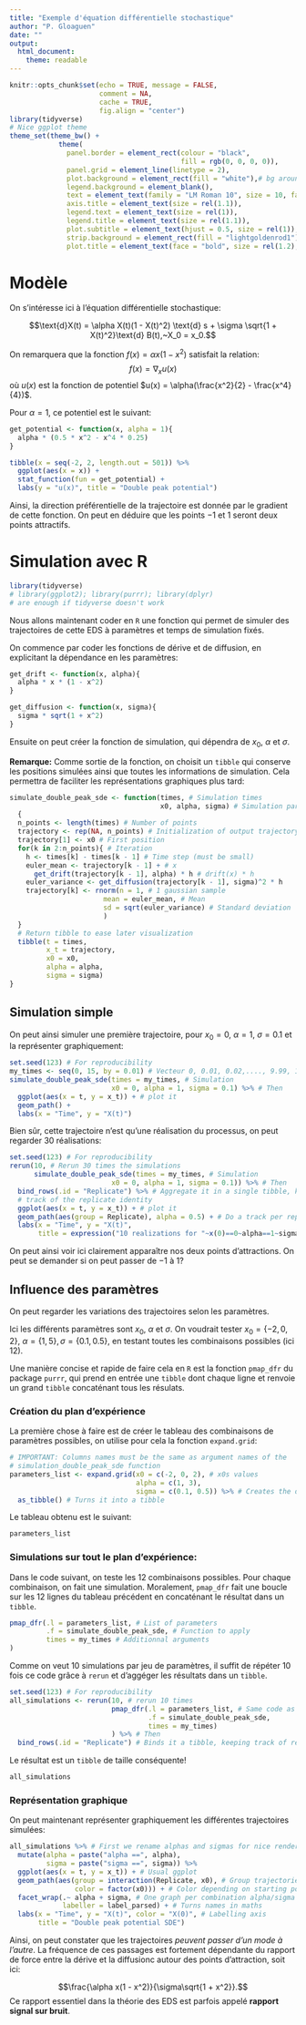 ```yaml
---
title: "Exemple d'équation différentielle stochastique"
author: "P. Gloaguen"
date: ""
output: 
  html_document:
    theme: readable
---
```


```r
knitr::opts_chunk$set(echo = TRUE, message = FALSE,
                      comment = NA,
                      cache = TRUE,
                      fig.align = "center")
library(tidyverse)
# Nice ggplot theme
theme_set(theme_bw() +
            theme(
              panel.border = element_rect(colour = "black",
                                          fill = rgb(0, 0, 0, 0)),
              panel.grid = element_line(linetype = 2),
              plot.background = element_rect(fill = "white"),# bg around panel
              legend.background = element_blank(),
              text = element_text(family = "LM Roman 10", size = 10, face = "bold"),
              axis.title = element_text(size = rel(1.1)),
              legend.text = element_text(size = rel(1)),
              legend.title = element_text(size = rel(1.1)),
              plot.subtitle = element_text(hjust = 0.5, size = rel(1)),
              strip.background = element_rect(fill = "lightgoldenrod1"),
              plot.title = element_text(face = "bold", size = rel(1.2), hjust = 0.5)))
```

# Modèle

On s'intéresse ici à l'équation différentielle stochastique:

$$\text{d}X(t) = \alpha X(t)(1 - X(t)^2) \text{d} s + \sigma \sqrt{1 + X(t)^2}\text{d} B(t),~X_0 = x_0.$$

On remarquera que la fonction $f(x) = \alpha x(1 - x^2)$ satisfait la relation:
$$f(x) =  \nabla_x u(x)$$
où $u(x)$ est la fonction de potentiel $u(x) = \alpha(\frac{x^2}{2} - \frac{x^4}{4})$.

Pour $\alpha = 1$, ce potentiel est le suivant:

```r
get_potential <- function(x, alpha = 1){
  alpha * (0.5 * x^2 - x^4 * 0.25)
}
```

```r
tibble(x = seq(-2, 2, length.out = 501)) %>% 
  ggplot(aes(x = x)) +
  stat_function(fun = get_potential) +
  labs(y = "u(x)", title = "Double peak potential")
```

Ainsi, la direction préférentielle de la trajectoire est donnée par le gradient de cette fonction. On peut en déduire que les points $-1$ et 1 seront deux points attractifs. 

# Simulation avec R

```r
library(tidyverse) 
# library(ggplot2); library(purrr); library(dplyr) 
# are enough if tidyverse doesn't work
```

Nous allons maintenant coder en `R` une fonction qui permet de simuler des trajectoires de cette EDS à paramètres et temps de simulation fixés.

On commence par coder les fonctions de dérive et de diffusion, en explicitant la dépendance en les paramètres:

```r
get_drift <- function(x, alpha){
  alpha * x * (1 - x^2)
}
```

```r
get_diffusion <- function(x, sigma){
  sigma * sqrt(1 + x^2)
}
```

Ensuite on peut créer la fonction de simulation, qui dépendra de $x_0$, $\alpha$ et $\sigma$.

**Remarque:** Comme sortie de la fonction, on choisit un `tibble` qui conserve les positions simulées ainsi que toutes les informations de simulation. 
Cela permettra de faciliter les représentations graphiques plus tard:

```r
simulate_double_peak_sde <- function(times, # Simulation times
                                     x0, alpha, sigma) # Simulation parameters
  { 
  n_points <- length(times) # Number of points
  trajectory <- rep(NA, n_points) # Initialization of output trajectory
  trajectory[1] <- x0 # First position
  for(k in 2:n_points){ # Iteration
    h <- times[k] - times[k - 1] # Time step (must be small)
    euler_mean <- trajectory[k - 1] + # x
      get_drift(trajectory[k - 1], alpha) * h # drift(x) * h
    euler_variance <- get_diffusion(trajectory[k - 1], sigma)^2 * h 
    trajectory[k] <- rnorm(n = 1, # 1 gaussian sample
                       mean = euler_mean, # Mean
                       sd = sqrt(euler_variance) # Standard deviation
                       )
  }
  # Return tibble to ease later visualization
  tibble(t = times,
         x_t = trajectory,
         x0 = x0,
         alpha = alpha, 
         sigma = sigma)
}
```

## Simulation simple

On peut ainsi simuler une première trajectoire, pour $x_0 = 0,~\alpha = 1,~\sigma = 0.1$ et la représenter graphiquement:

```r
set.seed(123) # For reproducibility
my_times <- seq(0, 15, by = 0.01) # Vecteur 0, 0.01, 0.02,...., 9.99, 10
simulate_double_peak_sde(times = my_times, # Simulation 
                         x0 = 0, alpha = 1, sigma = 0.1) %>% # Then
  ggplot(aes(x = t, y = x_t)) + # plot it
  geom_path() +
  labs(x = "Time", y = "X(t)")
```

Bien sûr, cette trajectoire n'est qu'une réalisation du processus, on peut regarder 30 réalisations:

```r
set.seed(123) # For reproducibility
rerun(10, # Rerun 30 times the simulations
      simulate_double_peak_sde(times = my_times, # Simulation 
                         x0 = 0, alpha = 1, sigma = 0.1)) %>% # Then
  bind_rows(.id = "Replicate") %>% # Aggregate it in a single tibble, keeping
  # track of the replicate identity
  ggplot(aes(x = t, y = x_t)) + # plot it
  geom_path(aes(group = Replicate), alpha = 0.5) + # Do a track per replicate
  labs(x = "Time", y = "X(t)",
       title = expression("10 realizations for "~x(0)==0~alpha==1~sigma==0.1))
```

On peut ainsi voir ici clairement apparaître nos deux points d'attractions.
On peut se demander si on peut passer de $-1$ à 1?

## Influence des paramètres

On peut regarder les variations des trajectoires selon les paramètres.

Ici les différents paramètres sont $x_0$, $\alpha$ et $\sigma$.
On voudrait tester $x_0 = \lbrace -2, 0, 2\rbrace,~ \alpha = \lbrace 1, 5 \rbrace,
\sigma = \lbrace 0.1, 0.5\rbrace$, en testant toutes les combinaisons possibles (ici 12).

Une manière concise et rapide de faire cela en `R` est la fonction `pmap_dfr` du package `purrr`, qui prend en entrée une `tibble` dont chaque ligne et renvoie un grand `tibble` concaténant tous les résulats.

### Création du plan d'expérience

La première chose à faire est de créer le tableau des combinaisons de paramètres possibles, on 
utilise pour cela la fonction `expand.grid`:

```r
# IMPORTANT: Columns names must be the same as argument names of the 
# simulation_double_peak_sde function
parameters_list <- expand.grid(x0 = c(-2, 0, 2), # x0s values
                               alpha = c(1, 3),
                               sigma = c(0.1, 0.5)) %>% # Creates the design grid
  as_tibble() # Turns it into a tibble
```

Le tableau obtenu est le suivant:

```r
parameters_list
```

### Simulations sur tout le plan d'expérience:

Dans le code suivant, on teste les 12 combinaisons possibles. Pour chaque combinaison, on fait une simulation. Moralement, `pmap_dfr` fait une boucle sur les 12 lignes du tableau précédent en concaténant le résultat dans un `tibble`.

```r
pmap_dfr(.l = parameters_list, # List of parameters
         .f = simulate_double_peak_sde, # Function to apply
         times = my_times # Additionnal arguments
)
```

Comme on veut 10 simulations par jeu de paramètres, il suffit de répéter 10 fois ce code
grâce à `rerun` et d'aggéger les résultats dans un `tibble`.

```r
set.seed(123) # For reproducibility
all_simulations <- rerun(10, # rerun 10 times
                         pmap_dfr(.l = parameters_list, # Same code as above
                                  .f = simulate_double_peak_sde, 
                                  times = my_times)
                         ) %>% # Then
  bind_rows(.id = "Replicate") # Binds it a tibble, keeping track of replicate
```

Le résultat est un `tibble` de taille conséquente!

```r
all_simulations
```

### Représentation graphique

On peut maintenant représenter graphiquement les différentes trajectoires simulées:

```r
all_simulations %>% # First we rename alphas and sigmas for nice rendering
  mutate(alpha = paste("alpha ==", alpha), 
         sigma = paste("sigma ==", sigma)) %>% 
  ggplot(aes(x = t, y = x_t)) + # Usual ggplot
  geom_path(aes(group = interaction(Replicate, x0), # Group trajectories
                color = factor(x0))) + # Color depending on starting point
  facet_wrap(.~ alpha + sigma, # One graph per combination alpha/sigma
             labeller = label_parsed) + # Turns names in maths
  labs(x = "Time", y = "X(t)", color = "X(0)", # Labelling axis
       title = "Double peak potential SDE")  
```

Ainsi, on peut constater que les trajectoires *peuvent passer d'un mode à l'autre*. La fréquence de ces passages est fortement dépendante du rapport de force entre la dérive et la diffusionc autour des points d'attraction, soit ici:

$$\frac{\alpha x(1 - x^2)}{\sigma\sqrt{1 + x^2}}.$$
Ce rapport essentiel dans la théorie des EDS est parfois appelé **rapport signal sur bruit**.


